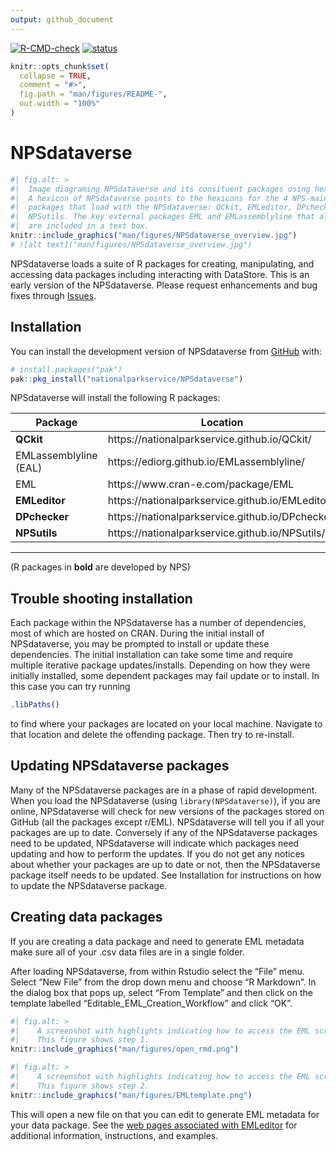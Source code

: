 ```yaml
---
output: github_document
---
```


<!-- README.md is generated from README.Rmd. Please edit that file -->

<!-- badges: start -->
  [![R-CMD-check](https://github.com/nationalparkservice/NPSdataverse/actions/workflows/R-CMD-check.yaml/badge.svg)](https://github.com/nationalparkservice/NPSdataverse/actions/workflows/R-CMD-check.yaml)
  [![status](https://joss.theoj.org/papers/4f0f426403cd0e5f089ad527fb66ce51/status.svg)](https://joss.theoj.org/papers/4f0f426403cd0e5f089ad527fb66ce51)
  <!-- badges: end -->

```r
knitr::opts_chunk$set(
  collapse = TRUE,
  comment = "#>",
  fig.path = "man/figures/README-",
  out.width = "100%"
)
```

# NPSdataverse

```r
#| fig.alt: >
#|  Image diagraming NPSdataverse and its consituent packages using hexicons
#|  A hexicon of NPSdataverse points to the hexicons for the 4 NPS-maintained
#|  packages that load with the NPSdataverse: QCkit, EMLeditor, DPchecker, and
#|  NPSutils. The key external packages EML and EMLassemblyline that also load
#|  are included in a text box.
knitr::include_graphics("man/figures/NPSdataverse_overview.jpg")
# ![alt text]("man/figures/NPSdataverse_overview.jpg")
```
NPSdataverse loads a suite of R packages for creating, manipulating, and accessing data packages including interacting with DataStore. This is an early version of the NPSdataverse. Please request enhancements and bug fixes through [Issues](https://github.com/nationalparkservice/NPSdataverse/issues).

## Installation

You can install the development version of NPSdataverse from [GitHub](https://github.com/) with:

``` r
# install.packages("pak")
pak::pkg_install("nationalparkservice/NPSdataverse")
```

NPSdataverse will install the following R packages:

| Package | Location|
|---------|---------|
|**QCkit**| https://nationalparkservice.github.io/QCkit/|
|EMLassemblyline (EAL)| https://ediorg.github.io/EMLassemblyline/|
|EML| https://www.cran-e.com/package/EML|
|**EMLeditor**| https://nationalparkservice.github.io/EMLeditor/|
|**DPchecker**| https://nationalparkservice.github.io/DPchecker/|
|**NPSutils**| https://nationalparkservice.github.io/NPSutils/|

***
(R packages in **bold** are developed by NPS)

## Trouble shooting installation

Each package within the NPSdataverse has a number of dependencies, most of which
are hosted on CRAN. During the initial install of NPSdataverse, you may be
prompted to install or update these dependencies. The initial installation can
take some time and require multiple iterative package updates/installs. 
Depending on how they were initially installed, some dependent packages may fail
update or to install. In this case you can try running 

``` r
.libPaths()
```
to find where your packages are located on your local machine. Navigate to that
location and delete the offending package. Then try to re-install.


## Updating NPSdataverse packages

Many of the NPSdataverse packages are in a phase of rapid development. When you
load the NPSdataverse (using `library(NPSdataverse)`), if you are online, NPSdataverse will check
for new versions of the packages stored on GitHub (all the packages except
r/EML). NPSdataverse will tell you if all your packages are up to date. 
Conversely if any of the NPSdataverse packages need to be updated, NPSdataverse
will indicate which packages need updating and how to perform the updates. If 
you do not get any notices about whether your packages are up to date or not, 
then the NPSdataverse package itself needs to be updated. See Installation for 
instructions on how to update the NPSdataverse package.

## Creating data packages

If you are creating a data package and need to generate EML metadata make sure all of your .csv data files are in a single folder. 

After loading NPSdataverse, from within Rstudio select the "File" menu. Select "New File" from the drop down menu and choose "R Markdown". In the dialog box that pops up, select "From Template" and then click on the template labelled "Editable_EML_Creation_Workflow" and click "OK". 

```r
#| fig.alt: >
#|    A screenshot with highlights indicating how to access the EML script
#|    This figure shows step 1.
knitr::include_graphics("man/figures/open_rmd.png")
```

 
```r
#| fig.alt: >
#|    A screenshot with highlights indicating how to access the EML script
#|    This figure shows step 2.
knitr::include_graphics("man/figures/EMLtemplate.png")
```



This will open a new file on that you can edit to generate EML metadata for your data package.  See the [web pages associated with EMLeditor](https://nationalparkservice.github.io/EMLeditor/) for additional information, instructions, and examples.

